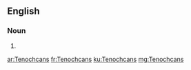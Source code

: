 ==English==

===Noun===
{{head|en|plural}}

# {{plural of|Tenochcan|lang=en|nocat=1}}

[[ar:Tenochcans]]
[[fr:Tenochcans]]
[[ku:Tenochcans]]
[[mg:Tenochcans]]